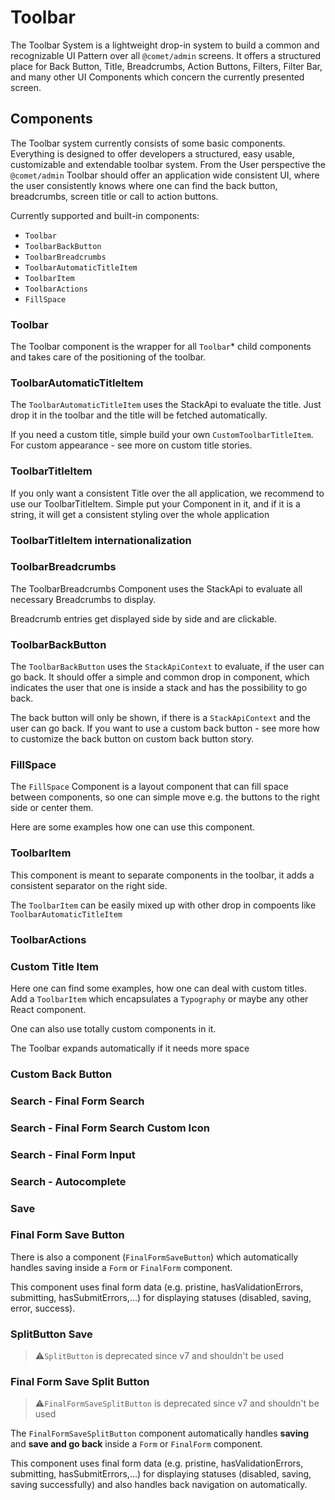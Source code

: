 

<Meta of={ToolbarStories} />

# Toolbar

The Toolbar System is a lightweight drop-in system to build a common and recognizable UI Pattern over all `@comet/admin` screens. It offers a structured place for Back Button, Title, Breadcrumbs, Action Buttons, Filters, Filter Bar, and many other UI Components which concern the currently presented screen.

## Components

The Toolbar system currently consists of some basic components. Everything is designed to offer developers a structured, easy usable, customizable and extendable toolbar system. From the User perspective the `@comet/admin` Toolbar should offer an application wide consistent UI, where the user consistently knows where one can find the back button, breadcrumbs, screen title or call to action buttons.

Currently supported and built-in components:

-   `Toolbar`
-   `ToolbarBackButton`
-   `ToolbarBreadcrumbs`
-   `ToolbarAutomaticTitleItem`
-   `ToolbarItem`
-   `ToolbarActions`
-   `FillSpace`

### Toolbar

The Toolbar component is the wrapper for all `Toolbar`\* child components and takes care of the positioning of the toolbar.

### ToolbarAutomaticTitleItem

The `ToolbarAutomaticTitleItem` uses the StackApi to evaluate the title. Just drop it in the toolbar and the title will be fetched automatically.

If you need a custom title, simple build your own `CustomToolbarTitleItem`. For custom appearance - see more on custom title stories.

<Canvas of={ToolbarStories.AutomaticTitleItem} />

### ToolbarTitleItem

If you only want a consistent Title over the all application, we recommend to use our ToolbarTitleItem. Simple put your Component in it, and if it is a string, it will get a consistent styling over the whole application

<Canvas of={ToolbarStories.TitleItem} />

### ToolbarTitleItem internationalization

<Canvas of={ToolbarStories.LocalizedTitleItem} />

### ToolbarBreadcrumbs

The ToolbarBreadcrumbs Component uses the StackApi to evaluate all necessary Breadcrumbs to display.

Breadcrumb entries get displayed side by side and are clickable.

<Canvas of={ToolbarStories.Breadcrumbs} />

### ToolbarBackButton

The `ToolbarBackButton` uses the `StackApiContext` to evaluate, if the user can go back. It should offer a simple and common drop in component, which indicates the user that one is inside a stack and has the possibility to go back.

The back button will only be shown, if there is a `StackApiContext` and the user can go back. If you want to use a custom back button - see more how to customize the back button on custom back button story.

<Canvas of={ToolbarStories.BackButton} />

### FillSpace

The `FillSpace` Component is a layout component that can fill space between components, so one can simple move e.g. the buttons to the right side or center them.

Here are some examples how one can use this component.

<Canvas of={ToolbarStories.FillSpaceLeft} />

<Canvas of={ToolbarStories.FillSpaceRight} />

<Canvas of={ToolbarStories.FillSpaceMiddle} />

<Canvas of={ToolbarStories.FillSpaceMiddle2} />

### ToolbarItem

This component is meant to separate components in the toolbar, it adds a consistent separator on the right side.

<Canvas of={ToolbarStories._ToolbarItem} />

The `ToolbarItem` can be easily mixed up with other drop in compoents like `ToolbarAutomaticTitleItem`

<Canvas of={ToolbarStories.ToolbarItemMixingWithOtherComponents} />

### ToolbarActions

<Canvas of={ToolbarStories.ToolbarActionsOneAction} />

<Canvas of={ToolbarStories.ToolbarActionsTwoActions} />

### Custom Title Item

Here one can find some examples, how one can deal with custom titles. Add a `ToolbarItem` which encapsulates a `Typography` or maybe any other React component.

<Canvas of={ToolbarStories.CustomTitleH1} />

<Canvas of={ToolbarStories.CustomTitleH2} />

One can also use totally custom components in it.

<Canvas of={ToolbarStories.CustomTitleH3} />

The Toolbar expands automatically if it needs more space

<Canvas of={ToolbarStories.CustomTitleH4} />

### Custom Back Button

<Canvas of={ToolbarStories.CustomBackButton} />

### Search - Final Form Search

<Canvas of={ToolbarStories.FinalFormSearch} />

### Search - Final Form Search Custom Icon

<Canvas of={ToolbarStories.FinalFormSearchCustomIcon} />

### Search - Final Form Input

<Canvas of={ToolbarStories.WithFinalFormInput} />

### Search - Autocomplete

<Canvas of={ToolbarStories.SearchAutocomplete} />

### Save

<Canvas of={ToolbarStories.Save} />

### Final Form Save Button

There is also a component (`FinalFormSaveButton`) which automatically handles saving inside a `Form` or `FinalForm` component.

This component uses final form data (e.g. pristine, hasValidationErrors, submitting, hasSubmitErrors,...) for displaying statuses (disabled, saving, error, success).

<Canvas of={ToolbarStories._FinalFormSaveButton} />

### SplitButton Save

> ⚠️`SplitButton` is deprecated since v7 and shouldn't be used

<Canvas of={ToolbarStories.SaveSplitButton} />

### Final Form Save Split Button

> ⚠️`FinalFormSaveSplitButton` is deprecated since v7 and shouldn't be used

The `FinalFormSaveSplitButton` component automatically handles **saving** and **save and go back** inside a `Form` or `FinalForm` component.

This component uses final form data (e.g. pristine, hasValidationErrors, submitting, hasSubmitErrors,...) for displaying statuses (disabled, saving, saving successfully) and also handles back navigation on automatically.

<Canvas of={ToolbarStories._FinalFormSaveSplitButton} />
